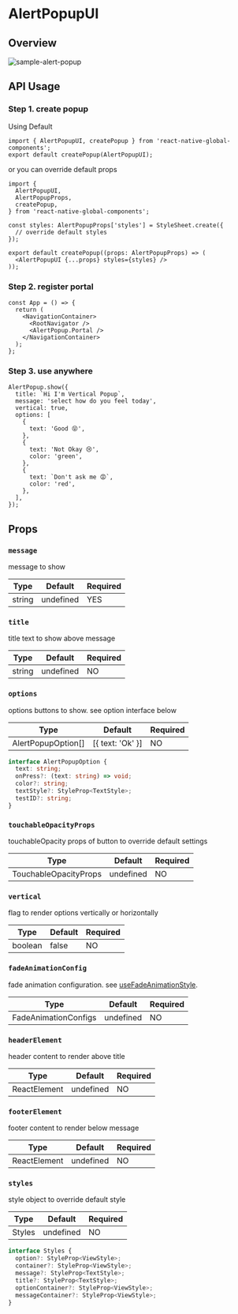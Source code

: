 
# AlertPopupUI

## Overview

<div className="sample-gif">
  <img src={image} className="sample-gif-img" alt="sample-alert-popup" />
</div>

## API Usage

### Step 1. create popup

Using Default

```tsx title="AlertPopup.tsx"
import { AlertPopupUI, createPopup } from 'react-native-global-components';
export default createPopup(AlertPopupUI);
```

or you can override default props

```tsx title="AlertPopup.tsx"
import {
  AlertPopupUI,
  AlertPopupProps,
  createPopup,
} from 'react-native-global-components';

const styles: AlertPopupProps['styles'] = StyleSheet.create({
  // override default styles
});

export default createPopup((props: AlertPopupProps) => (
  <AlertPopupUI {...props} styles={styles} />
));
```

### Step 2. register portal

```tsx title="App.tsx"
const App = () => {
  return (
    <NavigationContainer>
      <RootNavigator />
      <AlertPopup.Portal />
    </NavigationContainer>
  );
};
```

### Step 3. use anywhere

```tsx
AlertPopup.show({
  title: `Hi I'm Vertical Popup`,
  message: 'select how do you feel today',
  vertical: true,
  options: [
    {
      text: 'Good 😝',
    },
    {
      text: 'Not Okay 😢',
      color: 'green',
    },
    {
      text: `Don't ask me 😡`,
      color: 'red',
    },
  ],
});
```

## Props

### `message`

message to show

| Type   | Default   | Required |
| ------ | --------- | -------- |
| string | undefined | YES      |

### `title`

title text to show above message

| Type   | Default   | Required |
| ------ | --------- | -------- |
| string | undefined | NO       |

### `options`

options buttons to show. see option interface below

| Type               | Default          | Required |
| ------------------ | ---------------- | -------- |
| AlertPopupOption[] | [{ text: 'Ok' }] | NO       |

```ts
interface AlertPopupOption {
  text: string;
  onPress?: (text: string) => void;
  color?: string;
  textStyle?: StyleProp<TextStyle>;
  testID?: string;
}
```

### `touchableOpacityProps`

touchableOpacity props of button to override default settings

| Type                  | Default   | Required |
| --------------------- | --------- | -------- |
| TouchableOpacityProps | undefined | NO       |

### `vertical`

flag to render options vertically or horizontally

| Type    | Default | Required |
| ------- | ------- | -------- |
| boolean | false   | NO       |

### `fadeAnimationConfig`

fade animation configuration. see [useFadeAnimationStyle](/docs/hooks/useFadeAnimationStyle).

| Type                 | Default   | Required |
| -------------------- | --------- | -------- |
| FadeAnimationConfigs | undefined | NO       |

### `headerElement`

header content to render above title

| Type         | Default   | Required |
| ------------ | --------- | -------- |
| ReactElement | undefined | NO       |

### `footerElement`

footer content to render below message

| Type         | Default   | Required |
| ------------ | --------- | -------- |
| ReactElement | undefined | NO       |

### `styles`

style object to override default style

| Type   | Default   | Required |
| ------ | --------- | -------- |
| Styles | undefined | NO       |

```ts
interface Styles {
  option?: StyleProp<ViewStyle>;
  container?: StyleProp<ViewStyle>;
  message?: StyleProp<TextStyle>;
  title?: StyleProp<TextStyle>;
  optionContainer?: StyleProp<ViewStyle>;
  messageContainer?: StyleProp<ViewStyle>;
}
```

